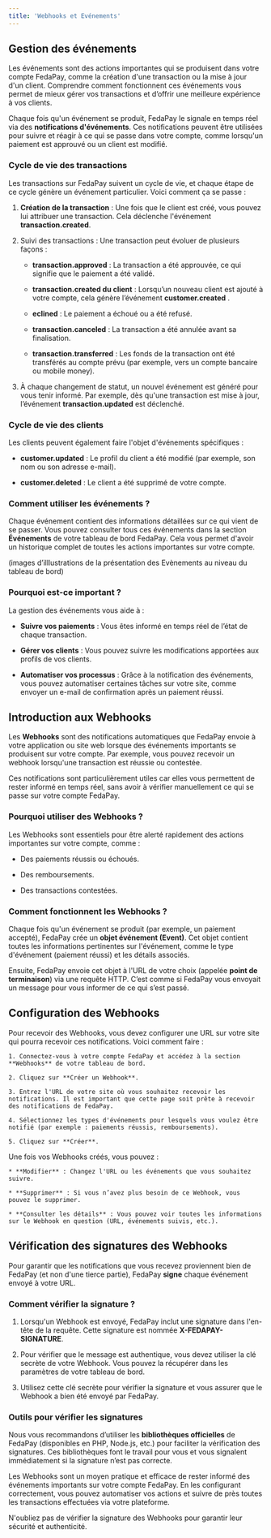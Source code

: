 ```yaml
---
title: 'Webhooks et Evénements'
---
```


## Gestion des événements

Les événements sont des actions importantes qui se produisent dans votre compte FedaPay, comme la création d'une transaction ou la mise à jour d'un client. Comprendre comment fonctionnent ces événements vous permet de mieux gérer vos transactions et d’offrir une meilleure expérience à vos clients.

Chaque fois qu'un événement se produit, FedaPay le signale en temps réel via des **notifications d'événements**. Ces notifications peuvent être utilisées pour suivre et réagir à ce qui se passe dans votre compte, comme lorsqu'un paiement est approuvé ou un client est modifié.

### Cycle de vie des transactions

Les transactions sur FedaPay suivent un cycle de vie, et chaque étape de ce cycle génère un événement particulier. Voici comment ça se passe :

1. **Création de la transaction** : Une fois que le client est créé, vous pouvez lui attribuer une transaction. Cela déclenche l'événement **transaction.created**.

2. Suivi des transactions : Une transaction peut évoluer de plusieurs façons :

   * **transaction.approved** : La transaction a été approuvée, ce qui signifie que le paiement a été validé.

   * **transaction.created du client** : Lorsqu’un nouveau client est ajouté à votre compte, cela génère l’événement **customer.created** .

   * **eclined** : Le paiement a échoué ou a été refusé.

   * **transaction.canceled** : La transaction a été annulée avant sa finalisation.

   * **transaction.transferred** : Les fonds de la transaction ont été transférés au compte prévu (par exemple, vers un compte bancaire ou mobile money).

3. À chaque changement de statut, un nouvel événement est généré pour vous tenir informé. Par exemple, dès qu'une transaction est mise à jour, l’événement **transaction.updated** est déclenché.

### Cycle de vie des clients

Les clients peuvent également faire l'objet d'événements spécifiques :

* **customer.updated** : Le profil du client a été modifié (par exemple, son nom ou son adresse e-mail).

* **customer.deleted** : Le client a été supprimé de votre compte.

### Comment utiliser les événements ?

Chaque événement contient des informations détaillées sur ce qui vient de se passer. Vous pouvez consulter tous ces événements dans la section **Événements** de votre tableau de bord FedaPay. Cela vous permet d'avoir un historique complet de toutes les actions importantes sur votre compte.

<Info>(images d’illlustrations de la présentation des Evènements au niveau du tableau de bord)</Info>

### Pourquoi est-ce important ?

La gestion des événements vous aide à :

* **Suivre vos paiements** : Vous êtes informé en temps réel de l’état de chaque transaction.

* **Gérer vos clients** : Vous pouvez suivre les modifications apportées aux profils de vos clients.

* **Automatiser vos processus** : Grâce à la notification des événements, vous pouvez automatiser certaines tâches sur votre site, comme envoyer un e-mail de confirmation après un paiement réussi.

## Introduction aux Webhooks

Les **Webhooks** sont des notifications automatiques que FedaPay envoie à votre application ou site web lorsque des événements importants se produisent sur votre compte. Par exemple, vous pouvez recevoir un webhook lorsqu'une transaction est réussie ou contestée.

Ces notifications sont particulièrement utiles car elles vous permettent de rester informé en temps réel, sans avoir à vérifier manuellement ce qui se passe sur votre compte FedaPay.

### Pourquoi utiliser des Webhooks ?

Les Webhooks sont essentiels pour être alerté rapidement des actions importantes sur votre compte, comme :

* Des paiements réussis ou échoués.

* Des remboursements.

* Des transactions contestées.

### Comment fonctionnent les Webhooks ?

Chaque fois qu'un événement se produit (par exemple, un paiement accepté), FedaPay crée un **objet événement (Event)**. Cet objet contient toutes les informations pertinentes sur l'événement, comme le type d'événement (paiement réussi) et les détails associés.

Ensuite, FedaPay envoie cet objet à l'URL de votre choix (appelée **point de terminaison**) via une requête HTTP. C’est comme si FedaPay vous envoyait un message pour vous informer de ce qui s’est passé.

## Configuration des Webhooks

<Steps>
  <Step title="Créer un Webhook">
    Pour recevoir des Webhooks, vous devez configurer une URL sur votre site qui pourra recevoir ces notifications. Voici comment faire :

    1. Connectez-vous à votre compte FedaPay et accédez à la section **Webhooks** de votre tableau de bord.

    2. Cliquez sur **Créer un Webhook**.

    3. Entrez l'URL de votre site où vous souhaitez recevoir les notifications. Il est important que cette page soit prête à recevoir des notifications de FedaPay.

    4. Sélectionnez les types d'événements pour lesquels vous voulez être notifié (par exemple : paiements réussis, remboursements).

    5. Cliquez sur **Créer**.
  </Step>

  <Step title="Gérer vos Webhooks">
    Une fois vos Webhooks créés, vous pouvez :

    * **Modifier** : Changez l'URL ou les événements que vous souhaitez suivre.

    * **Supprimer** : Si vous n’avez plus besoin de ce Webhook, vous pouvez le supprimer.

    * **Consulter les détails** : Vous pouvez voir toutes les informations sur le Webhook en question (URL, événements suivis, etc.).
  </Step>
</Steps>

## Vérification des signatures des Webhooks

Pour garantir que les notifications que vous recevez proviennent bien de FedaPay (et non d'une tierce partie), FedaPay **signe** chaque événement envoyé à votre URL.

### Comment vérifier la signature ?

1. Lorsqu'un Webhook est envoyé, FedaPay inclut une signature dans l'en-tête de la requête. Cette signature est nommée **X-FEDAPAY-SIGNATURE**.

2. Pour vérifier que le message est authentique, vous devez utiliser la clé secrète de votre Webhook. Vous pouvez la récupérer dans les paramètres de votre tableau de bord.

3. Utilisez cette clé secrète pour vérifier la signature et vous assurer que le Webhook a bien été envoyé par FedaPay.

### Outils pour vérifier les signatures

Nous vous recommandons d’utiliser les **bibliothèques officielles** de FedaPay (disponibles en PHP, Node.js, etc.) pour faciliter la vérification des signatures. Ces bibliothèques font le travail pour vous et vous signalent immédiatement si la signature n’est pas correcte.

Les Webhooks sont un moyen pratique et efficace de rester informé des événements importants sur votre compte FedaPay. En les configurant correctement, vous pouvez automatiser vos actions et suivre de près toutes les transactions effectuées via votre plateforme.

N'oubliez pas de vérifier la signature des Webhooks pour garantir leur sécurité et authenticité.